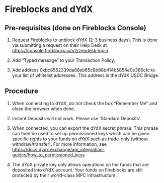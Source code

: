 # Fireblocks and dYdX

## Pre-requisites (done on Fireblocks Console)

1. Request Fireblocks to unblock dYdX (2-3 business days).  This is done via submitting a request on their Help Desk at https://console.fireblocks.io/v2/zendesk-login

2. Add “Typed message” to your Transaction Policy.

3. Add address 0xbc8552339da68eb65c8b88b414b5854e0e366cfc to your list of whitelist addresses.  This address is the dYdX USDC Bridge.

## Procedure

1. When connecting to dYdX, do not check the box “Remember Me” and close the browser when done.

2. Instant Deposits will not work.  Please use ‘Standard Deposits’.

3. When connected, you can export the dYdX secret phrase.  This phrase can then be used to set up permissioned keys which can be given specific rights to your funds on dYdX such as trade-only (without withdraw/transfer).  For more information, see https://docs.dydx.exchange/api_integration-guides/how_to_permissioned_keys
  
5. The dYdX private key only allows operations on the funds that are deposited into dYdX account.  Your funds on Fireblocks are still protected by their world-class MPC infrastructure.



